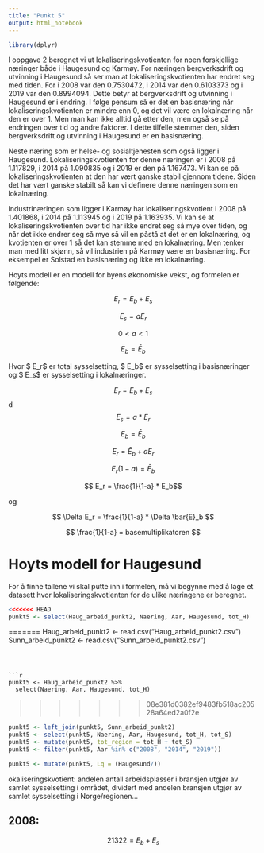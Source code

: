```yaml
---
title: "Punkt 5"
output: html_notebook
---
```


```r
library(dplyr)
```


I oppgave 2 beregnet vi ut lokaliseringskvotienten for noen forskjellige næringer både i Haugesund og Karmøy. For næringen bergverksdrift og utvinning i Haugesund så ser man at lokaliseringskvotienten har endret seg med tiden. For i 2008 var den 0.7530472, i 2014 var den 0.6103373 og i 2019 var den 0.8994094. Dette betyr at bergverksdrift og utvinning i Haugesund er i endring. I følge pensum så er det en basisnæring når lokaliseringskvotienten er mindre enn 0, og det vil være en lokalnæring når den er over 1. Men man kan ikke alltid gå etter den, men også se på endringen over tid og andre faktorer. I dette tilfelle stemmer den, siden bergverksdrift og utvinning i Haugesund er en basisnæring.

Neste næring som er helse- og sosialtjenesten som også ligger i Haugesund. Lokaliseringskvotienten for denne næringen er i 2008 på 1.117829, i 2014 på 1.090835 og i 2019 er den på 1.167473. Vi kan se på lokaliseringskvotienten at den har vært ganske stabil gjennom tidene. Siden det har vært ganske stabilt så kan vi definere denne næringen som en lokalnæring.

Industrinæringen som ligger i Karmøy har lokaliseringskvotient i 2008 på 1.401868, i 2014 på 1.113945 og i 2019 på 1.163935. Vi kan se at lokaliseringskvotienten over tid har ikke endret seg så mye over tiden, og når det ikke endrer seg så mye så vil en påstå at det er en lokalnæring, og kvotienten er over 1 så det kan stemme med en lokalnæring. Men tenker man med litt skjønn, så vil industrien på Karmøy være en basisnæring. For eksempel er Solstad en basisnæring og ikke en lokalnæring.

Hoyts modell er en modell for byens økonomiske vekst, og formelen er følgende: 

$$ E_r = E_b + E_s  $$ 

$$ E_s = aE_r $$

$$ 0 < a < 1 $$

$$ E_b = \bar{E}_b $$

Hvor $ E_r$ er total sysselsetting, $ E_b$ er sysselsetting i basisnæringer og $ E_s$ er sysselsetting i lokalnæringer.

$$ E_r = E_b + E_s $$
d
$$ E_s = a * E_r $$

$$ E_b = \bar{E}_b $$

$$ E_r = \bar{E}_b + aE_r $$

$$ E_r(1-a) = \bar{E}_b $$

$$ E_r = \frac{1}{1-a} * E_b$$

og

$$ \Delta E_r = \frac{1}{1-a} * \Delta \bar{E}_b $$

$$ \frac{1}{1-a} = basemultiplikatoren $$

# Hoyts modell for Haugesund

For å finne tallene vi skal putte inn i formelen, må vi begynne med å lage et datasett hvor lokaliseringskvotienten for de ulike næringene er beregnet. 

```r
<<<<<<< HEAD
punkt5 <- select(Haug_arbeid_punkt2, Naering, Aar, Haugesund, tot_H)
```


=======
Haug_arbeid_punkt2 <- read.csv("Haug_arbeid_punkt2.csv")
Sunn_arbeid_punkt2 <- read.csv("Sunn_arbeid_punkt2.csv")
```



```r
punkt5 <- Haug_arbeid_punkt2 %>% 
  select(Naering, Aar, Haugesund, tot_H)
```


>>>>>>> 08e381d0382ef9483fb518ac20528a64ed2a0f2e
```r
punkt5 <- left_join(punkt5, Sunn_arbeid_punkt2) 
punkt5 <- select(punkt5, Naering, Aar, Haugesund, tot_H, tot_S)
punkt5 <- mutate(punkt5, tot_region = tot_H + tot_S)
punkt5 <- filter(punkt5, Aar %in% c("2008", "2014", "2019"))
```
```r
punkt5 <- mutate(punkt5, Lq = (Haugesund/))
```


okaliseringskvotient: andelen antall arbeidsplasser i bransjen utgjør av samlet sysselsetting i området, dividert med andelen bransjen utgjør av samlet sysselsetting i Norge/regionen...



## 2008:
$$ 21322 = E_b + E_s  $$ 

